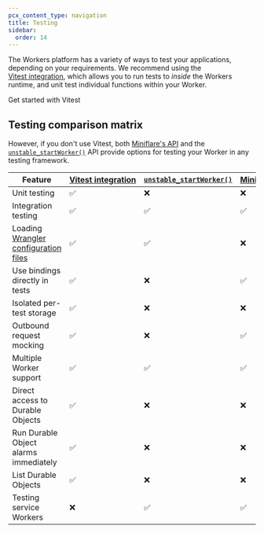```yaml
---
pcx_content_type: navigation
title: Testing
sidebar:
  order: 14
---
```



The Workers platform has a variety of ways to test your applications, depending on your requirements. We recommend using the [Vitest integration](/workers/testing/vitest-integration), which allows you to run tests to _inside_ the Workers runtime, and unit test individual functions within your Worker.

<LinkButton href="/workers/testing/vitest-integration/get-started/write-your-first-test/">
	Get started with Vitest
</LinkButton>

## Testing comparison matrix

However, if you don't use Vitest, both [Miniflare's API](/workers/testing/miniflare/writing-tests) and the [`unstable_startWorker()`](/workers/wrangler/api/#unstable_startworker) API provide options for testing your Worker in any testing framework.

| Feature                                                                  | [Vitest integration](/workers/testing/vitest-integration) | [`unstable_startWorker()`](/workers/wrangler/api/#unstable_startworker) | [Miniflare's API](/workers/testing/miniflare) |
| ------------------------------------------------------------------------ | --------------------------------------------------------- | ----------------------------------------------------------------------- | --------------------------------------------- |
| Unit testing                                                             | ✅                                                        | ❌                                                                      | ❌                                            |
| Integration testing                                                      | ✅                                                        | ✅                                                                      | ✅                                            |
| Loading [Wrangler configuration files](/workers/wrangler/configuration/) | ✅                                                        | ✅                                                                      | ❌                                            |
| Use bindings directly in tests                                           | ✅                                                        | ❌                                                                      | ✅                                            |
| Isolated per-test storage                                                | ✅                                                        | ❌                                                                      | ❌                                            |
| Outbound request mocking                                                 | ✅                                                        | ❌                                                                      | ✅                                            |
| Multiple Worker support                                                  | ✅                                                        | ✅                                                                      | ✅                                            |
| Direct access to Durable Objects                                         | ✅                                                        | ❌                                                                      | ❌                                            |
| Run Durable Object alarms immediately                                    | ✅                                                        | ❌                                                                      | ❌                                            |
| List Durable Objects                                                     | ✅                                                        | ❌                                                                      | ❌                                            |
| Testing service Workers                                                  | ❌                                                        | ✅                                                                      | ✅                                            |

<Render file="testing-pages-functions" product="workers" />
